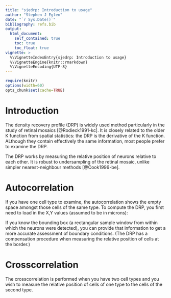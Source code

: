 ```yaml
---
title: "sjedrp: Introduction to usage"
author: "Stephen J Eglen"
date: "`r Sys.Date()`"
bibliography: refs.bib
output:
  html_document:
    self_contained: true
    toc: true
    toc_float: true
vignette: >
  %\VignetteIndexEntry{sjedrp: Introduction to usage}
  %\VignetteEngine{knitr::rmarkdown}
  %\VignetteEncoding{UTF-8}
---
```


```r
require(knitr)
options(width=60)
opts_chunk$set(cache=TRUE)
```


# Introduction

The density recovery profile (DRP) is widely used method particularly in the
study of retinal mosaics [@Rodieck1991-kc].  It is closely related to
the older K function from spatial statistics: the DRP is the
derivative of the K function.  ALthough they contain effectively the
same information, most people prefer to examine the DRP.

The DRP works by measuring the relative position of neurons relative
to each other.  It is robust to undersampling of the retinal mosaic,
unlike simpler nearest-neighbour methods [@Cook1996-be].


# Autocorrelation

If you have one cell type to examine, the autocorrelation shows the
empty space amongst those cells of the same type.  To compute the DRP,
you first need to load in the X,Y values (assumed to be in microns):


If you know the bounding box (a rectangular sample window from
within which the neurons were detected), you can provide that
information to get a more accurate assessment of boundary conditions.
(The DRP has a compensation procedure when measuring the relative
position of cells at the border.)


# Crosscorrelation

The crosscorrelation is performed when you have two cell types and you
wish to measure the relative position of cells of one type to the
cells of the second type.




<!--This file can be rendered using
rmarkdown::render("sjedrp_intro.Rmd") -->
